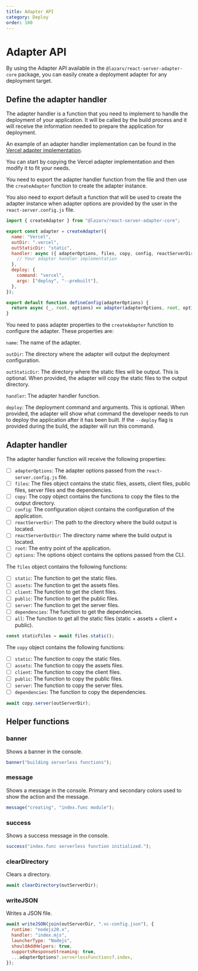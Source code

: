 ```yaml
---
title: Adapter API
category: Deploy
order: 100
---
```



# Adapter API

By using the Adapter API available in the `@lazarv/react-server-adapter-core` package, you can easily create a deployment adapter for any deployment target.

## Define the adapter handler

The adapter handler is a function that you need to implement to handle the deployment of your application. It will be called by the build process and it will receive the information needed to prepare the application for deployment.

An example of an adapter handler implementation can be found in the [Vercel adapter implementation](https://github.com/lazarv/react-server/blob/main/packages/react-server-adapter-vercel/index.mjs).

You can start by copying the Vercel adapter implementation and then modify it to fit your needs.

You need to export the adapter handler function from the file and then use the `createAdapter` function to create the adapter instance.

You also need to export default a function that will be used to create the adapter instance when adapter options are provided by the user in the `react-server.config.js` file.

```js
import { createAdapter } from "@lazarv/react-server-adapter-core";

export const adapter = createAdapter({
  name: "Vercel",
  outDir: ".vercel",
  outStaticDir: "static",
  handler: async ({ adapterOptions, files, copy, config, reactServerDir, reactServerOutDir, root, options }) => {
    // Your adapter handler implementation
  },
  deploy: {
    command: "vercel",
    args: ["deploy", "--prebuilt"],
  },
});

export default function defineConfig(adapterOptions) {
  return async (_, root, options) => adapter(adapterOptions, root, options);
}
```

You need to pass adapter properties to the `createAdapter` function to configure the adapter. These properties are:

`name`: The name of the adapter.

`outDir`: The directory where the adapter will output the deployment configuration.

`outStaticDir`: The directory where the static files will be output. This is optional. When provided, the adapter will copy the static files to the output directory.

`handler`: The adapter handler function.

`deploy`: The deployment command and arguments. This is optional. When provided, the adapter will show what command the developer needs to run to deploy the application after it has been built. If the `--deploy` flag is provided during the build, the adapter will run this command.

## Adapter handler

The adapter handler function will receive the following properties:

- [ ] `adapterOptions`: The adapter options passed from the `react-server.config.js` file.
- [ ] `files`: The files object contains the static files, assets, client files, public files, server files and the dependencies.
- [ ] `copy`: The copy object contains the functions to copy the files to the output directory.
- [ ] `config`: The configuration object contains the configuration of the application.
- [ ] `reactServerDir`: The path to the directory where the build output is located.
- [ ] `reactServerOutDir`: The directory name where the build output is located.
- [ ] `root`: The entry point of the application.
- [ ] `options`: The options object contains the options passed from the CLI.

The `files` object contains the following functions:

- [ ] `static`: The function to get the static files.
- [ ] `assets`: The function to get the assets files.
- [ ] `client`: The function to get the client files.
- [ ] `public`: The function to get the public files.
- [ ] `server`: The function to get the server files.
- [ ] `dependencies`: The function to get the dependencies.
- [ ] `all`: The function to get all the static files (static + assets + client + public).

```js
const staticFiles = await files.static();
```

The `copy` object contains the following functions:

- [ ] `static`: The function to copy the static files.
- [ ] `assets`: The function to copy the assets files.
- [ ] `client`: The function to copy the client files.
- [ ] `public`: The function to copy the public files.
- [ ] `server`: The function to copy the server files.
- [ ] `dependencies`: The function to copy the dependencies.

```js
await copy.server(outServerDir);
```

## Helper functions

### banner

Shows a banner in the console.

```js
banner("building serverless functions");
```

### message

Shows a message in the console. Primary and secondary colors used to show the action and the message.

```js
message("creating", "index.func module");
```

### success

Shows a success message in the console.

```js
success("index.func serverless function initialized.");
```

### clearDirectory

Clears a directory.

```js
await clearDirectory(outServerDir);
```

### writeJSON

Writes a JSON file.

```js
await writeJSON(join(outServerDir, ".vc-config.json"), {
  runtime: "nodejs20.x",
  handler: "index.mjs",
  launcherType: "Nodejs",
  shouldAddHelpers: true,
  supportsResponseStreaming: true,
  ...adapterOptions?.serverlessFunctions?.index,
});
```
